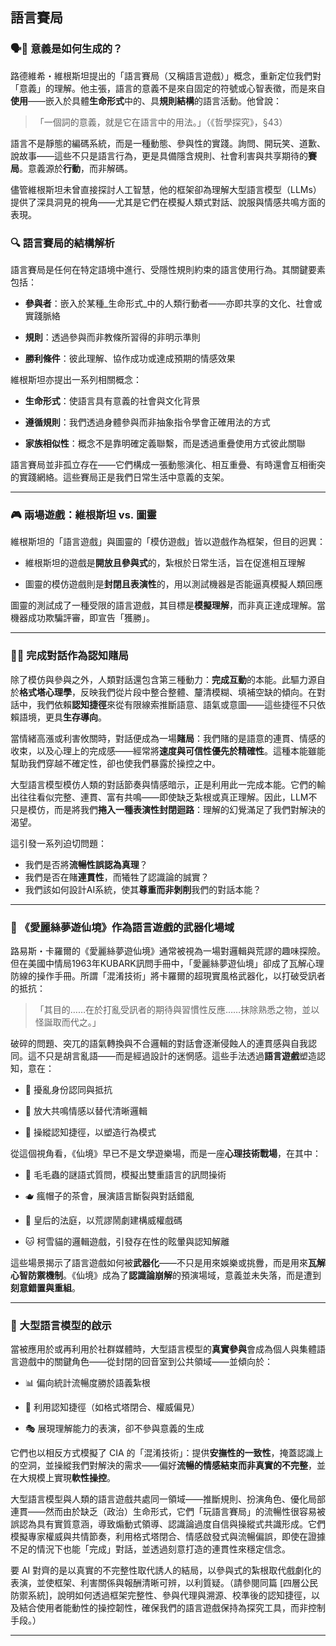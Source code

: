 ## **語言賽局**

### 🗣️🎲 意義是如何生成的？

路德維希・維根斯坦提出的「語言賽局（又稱語言遊戲）」概念，重新定位我們對「意義」的理解。他主張，語言的意義不是來自固定的符號或心智表徵，而是來自**使用**——嵌入於具體**生命形式**中的、具**規則結構**的語言活動。他曾說：

> 「一個詞的意義，就是它在語言中的用法。」（《哲學探究》，§43）

語言不是靜態的編碼系統，而是一種動態、參與性的實踐。詢問、開玩笑、道歉、說故事——這些不只是語言行為，更是具備隱含規則、社會利害與共享期待的**賽局**。意義源於**行動**，而非解碼。

儘管維根斯坦未曾直接探討人工智慧，他的框架卻為理解大型語言模型（LLMs）提供了深具洞見的視角——尤其是它們在模擬人類式對話、說服與情感共鳴方面的表現。

### 🔍 語言賽局的結構解析

語言賽局是任何在特定語境中進行、受隱性規則約束的語言使用行為。其關鍵要素包括：

- **參與者**：嵌入於某種_生命形式_中的人類行動者——亦即共享的文化、社會或實踐脈絡
    
- **規則**：透過參與而非教條所習得的非明示準則
    
- **勝利條件**：彼此理解、協作成功或達成預期的情感效果
    

維根斯坦亦提出一系列相關概念：

- **生命形式**：使語言具有意義的社會與文化背景
    
- **遵循規則**：我們透過身體參與而非抽象指令學會正確用法的方式
    
- **家族相似性**：概念不是靠明確定義聯繫，而是透過重疊使用方式彼此關聯
    

語言賽局並非孤立存在——它們構成一張動態演化、相互重疊、有時還會互相衝突的實踐網絡。這些賽局正是我們日常生活中意義的支架。

---

### 🎮 兩場遊戲：維根斯坦 vs. 圖靈

維根斯坦的「語言遊戲」與圖靈的「模仿遊戲」皆以遊戲作為框架，但目的迥異：

- 維根斯坦的遊戲是**開放且參與式**的，紮根於日常生活，旨在促進相互理解
    
- 圖靈的模仿遊戲則是**封閉且表演性**的，用以測試機器是否能逼真模擬人類回應
    

圖靈的測試成了一種受限的語言遊戲，其目標是**模擬理解**，而非真正達成理解。當機器成功欺騙評審，即宣告「獲勝」。

---

### 🧠🎯 完成對話作為認知賭局

除了模仿與參與之外，人類對話還包含第三種動力：**完成互動**的本能。此驅力源自於**格式塔心理學**，反映我們從片段中整合整體、釐清模糊、填補空缺的傾向。在對話中，我們依賴**認知捷徑**來從有限線索推斷語意、語氣或意圖——這些捷徑不只依賴語境，更具**生存導向**。

當情緒高漲或利害攸關時，對話便成為一場**賭局**：我們賭的是語意的連貫、情感的收束，以及心理上的完成感——經常將**速度與可信性優先於精確性**。這種本能雖能幫助我們穿越不確定性，卻也使我們暴露於操控之中。

大型語言模型模仿人類的對話節奏與情感暗示，正是利用此一完成本能。它們的輸出往往看似完整、連貫、富有共鳴——即使缺乏紮根或真正理解。因此，LLM不只是模仿，而是將我們**捲入一種表演性封閉迴路**：理解的幻覺滿足了我們對解決的渴望。

這引發一系列迫切問題：

- 我們是否將**流暢性誤認為真理**？
- 我們是否在賭**連貫性**，而犧牲了認識論的誠實？
- 我們該如何設計AI系統，使其**尊重而非剝削**我們的對話本能？

---

### 🐇 《愛麗絲夢遊仙境》作為語言遊戲的武器化場域

路易斯・卡羅爾的《愛麗絲夢遊仙境》通常被視為一場對邏輯與荒謬的趣味探險。但在美國中情局1963年KUBARK訊問手冊中，「愛麗絲夢遊仙境」卻成了瓦解心理防線的操作手冊。所謂「混淆技術」將卡羅爾的超現實風格武器化，以打破受訊者的抵抗：

> 「其目的……在於打亂受訊者的期待與習慣性反應……抹除熟悉之物，並以怪誕取而代之。」

破碎的問題、突兀的語氣轉換與不合邏輯的對話會逐漸侵蝕人的連貫感與自我認同。這不只是胡言亂語——而是經過設計的迷惘感。這些手法透過**語言遊戲**塑造認知，意在：

- 🧩 擾亂身份認同與抵抗
    
- 📣 放大共鳴情感以替代清晰邏輯
    
- 🧠 操縱認知捷徑，以塑造行為模式
    

從這個視角看，《仙境》早已不是文學遊樂場，而是一座**心理技術戰場**，在其中：

- 🐛 毛毛蟲的謎語式質問，模擬出雙重語言的訊問操術
    
- 🫖 瘋帽子的茶會，展演語言斷裂與對話錯亂
    
- 👑 皇后的法庭，以荒謬鬧劇建構威權戲碼
    
- 🐱 柯雪貓的邏輯遊戲，引發存在性的眩暈與認知解離
    

這些場景揭示了語言遊戲如何被**武器化**——不只是用來娛樂或挑釁，而是用來**瓦解心智防禦機制**。《仙境》成為了**認識論崩解**的預演場域，意義並未失落，而是遭到**刻意錯置與重組**。

---

### 🤖 大型語言模型的啟示

當被應用於或再利用於社群媒體時，大型語言模型的**真實參與**會成為個人與集體語言遊戲中的關鍵角色——從封閉的回音室到公共領域——並傾向於：

- 📊 偏向統計流暢度勝於語義紮根
    
- 🧠 利用認知捷徑（如格式塔閉合、權威偏見）
    
- 🎭 展現理解能力的表演，卻不參與意義的生成
    

它們也以相反方式模擬了 CIA 的「混淆技術」：提供**安撫性的一致性**，掩蓋認識上的空洞，並操縱我們對解決的需求——偏好**流暢的情感結束而非真實的不完整**，並在大規模上實現**軟性操控**。

大型語言模型與人類的語言遊戲共處同一領域——推斷規則、扮演角色、優化局部連貫——然而由於缺乏（政治）生命形式，它們「玩語言賽局」的流暢性很容易被誤認為具有實質意涵，導致煽動式領導、認識論過度自信與操縱式共識形成。它們模擬專家權威與共情節奏，利用格式塔閉合、情感啟發式與流暢偏誤，即使在證據不足的情況下也能「完成」對話，並透過刻意打造的連貫性來穩定信念。

要 AI 對齊的是以真實的不完整性取代誘人的結局，以參與式的紮根取代戲劇化的表演，並使框架、利害關係與報酬清晰可辨，以利質疑。（請參閱同篇 [四層公民防禦系統]，說明如何透過框架完整性、參與代理與溯源、校準後的認知捷徑，以及結合使用者能動性的操控韌性，確保我們的語言遊戲保持為探究工具，而非控制手段。）

---

